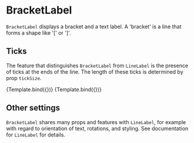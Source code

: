 
<Meta title="Addons/Annotation/Typography/BracketLabel" />

# BracketLabel


`BracketLabel` displays a bracket and a text label. A 'bracket' is a line that forms a shape like '[' or ']'.

<ArgsTable of={BracketLabel} />

## Ticks

The feature that distinguishes `BracketLabel` from `LineLabel` is the presence of ticks at the ends of the line.
The length of these ticks is determined by prop `tickSize`.

<Canvas>
    <Story
        name="short ticks"
        args={{
            start: ['C', 108],
            end: ['F', 108],
            expansion: [0.5, 0.5],
            tickSize: 7,
            lineStyle: { fillOpacity: 0 },
            textStyle: { textAnchor: 'middle' },
            children: 'selection',
        }}
        component={BracketLabel}
        decorators={[ChartBandViewAxisDecorator]}
    >
        {Template.bind({})}
    </Story>
    <Story
        name="long ticks"
        args={{
            start: ['C', 90],
            end: ['E', 20],
            units: ['view', 'view'],
            expansion: [0.5, 0.5],
            tickSize: 20,
            offset: [20, -20],
            lineStyle: { fillOpacity: 0 },
            textStyle: { textAnchor: 'middle' },
            children: 'selection',
        }}
        component={BracketLabel}
        decorators={[ChartBandViewAxisDecorator]}
    >
        {Template.bind({})}
    </Story>
</Canvas>

## Other settings

`BracketLabel` shares many props and features with `LineLabel`, for example with regard to orientation of text, rotations, and styling.
See documentation for `LineLabel` for details.

